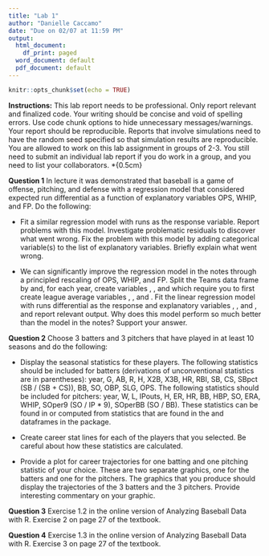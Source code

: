 ---
title: "Lab 1"
author: "Danielle Caccamo"
date: "Due on 02/07 at 11:59 PM"
output:
  html_document:
    df_print: paged
  word_document: default
  pdf_document: default
---

```{r setup, include=FALSE}
knitr::opts_chunk$set(echo = TRUE)
```

**Instructions:** This lab report needs to be professional. Only report relevant and finalized code. Your writing should be concise and void of spelling errors. Use code chunk options to hide unnecessary messages/warnings. Your report should be reproducible. Reports that involve simulations need to have the random seed specified so that simulation results are reproducible. You are allowed to work on this lab assignment in groups of 2-3. You still need to submit an individual lab report if you do work in a group, and you need to list your collaborators. \vspace\*{0.5cm}

**Question 1** In lecture it was demonstrated that baseball is a game of offense, pitching, and defense with a regression model that considered expected run differential as a function of explanatory variables OPS, WHIP, and FP. Do the following:

-   Fit a similar regression model with runs as the response variable. Report problems with this model. Investigate problematic residuals to discover what went wrong. Fix the problem with this model by adding categorical variable(s) to the list of explanatory variables. Briefly explain what went wrong.

-   We can significantly improve the regression model in the notes through a principled rescaling of OPS, WHIP, and FP. Split the Teams data frame by \texttt{yearID} and, for each year, create variables \texttt{OPSscale = OPS/avgOPS}, \texttt{WHIPscale = avgWHIP/WHIP}, and \texttt{FPscale = FP/avgFP} which require you to first create league average variables \texttt{avgOPS}, \texttt{avgWHIP}, and \texttt{avgFP}. Fit the linear regression model with runs differential as the response and explanatory variables \texttt{OPSscale}, \texttt{WHIPscale}, and \texttt{FPscale}, and report relevant output. Why does this model perform so much better than the model in the notes? Support your answer.

**Question 2** Choose 3 batters and 3 pitchers that have played in at least 10 seasons and do the following:

-   Display the seasonal statistics for these players. The following statistics should be included for batters (derivations of unconventional statistics are in parentheses): year, G, AB, R, H, X2B, X3B, HR, RBI, SB, CS, SBpct (SB / (SB + CS)), BB, SO, OBP, SLG, OPS. The following statistics should be included for pitchers: year, W, L, IPouts, H, ER, HR, BB, HBP, SO, ERA, WHIP, SOper9 (SO / IP \* 9), SOperBB (SO / BB). These statistics can be found in or computed from statistics that are found in the \texttt{Batting} and \texttt{Pitching} dataframes in the \texttt{Lahman} package.

-   Create career stat lines for each of the players that you selected. Be careful about how these statistics are calculated.

-   Provide a plot for career trajectories for one batting and one pitching statistic of your choice. These are two separate graphics, one for the batters and one for the pitchers. The graphics that you produce should display the trajectories of the 3 batters and the 3 pitchers. Provide interesting commentary on your graphic.

**Question 3** Exercise 1.2 in the online version of Analyzing Baseball Data with R. Exercise 2 on page 27 of the textbook.

**Question 4** Exercise 1.3 in the online version of Analyzing Baseball Data with R. Exercise 3 on page 27 of the textbook.
